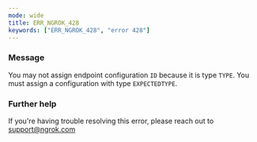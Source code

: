 ```yaml
---
mode: wide
title: ERR_NGROK_428
keywords: ["ERR_NGROK_428", "error 428"]
---
```


### Message

You may not assign endpoint configuration `ID` because it is type `TYPE`. You must assign a configuration with type `EXPECTEDTYPE`.

### Further help

If you're having trouble resolving this error, please reach out to [support@ngrok.com](mailto:support@ngrok.com?subject=Help%20with%20ERR_NGROK_428)

